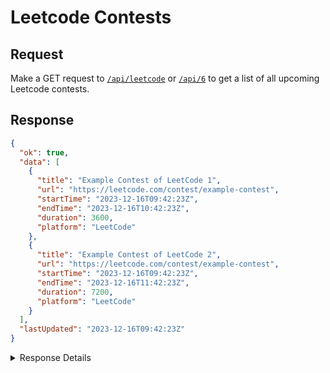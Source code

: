 # Leetcode Contests

## Request

Make a GET request to [`/api/leetcode`](https://contest-hive.vercel.app/api/leetcode) or [`/api/6`](https://contest-hive.vercel.app/api/6) to get a list of all upcoming Leetcode contests.

## Response

```json copy
{
  "ok": true,
  "data": [
    {
      "title": "Example Contest of LeetCode 1",
      "url": "https://leetcode.com/contest/example-contest",
      "startTime": "2023-12-16T09:42:23Z",
      "endTime": "2023-12-16T10:42:23Z",
      "duration": 3600,
      "platform": "LeetCode"
    },
    {
      "title": "Example Contest of LeetCode 2",
      "url": "https://leetcode.com/contest/example-contest",
      "startTime": "2023-12-16T09:42:23Z",
      "endTime": "2023-12-16T11:42:23Z",
      "duration": 7200,
      "platform": "LeetCode"
    }
  ],
  "lastUpdated": "2023-12-16T09:42:23Z"
}
```

<details>
    <summary>Response Details</summary>

| Property    | Type   | Description                                        |
| ----------- | ------ | -------------------------------------------------- |
| ok          | bool   | Whether the request was successful - true or false |
| data        | array  | Data returned from the API (list of contests)      |
| title       | string | Title of the contest                               |
| url         | string | Url of the contest                                 |
| startTime   | string | Start time of the contest in UTC ISO 8601 format   |
| endTime     | string | End time of the contest in UTC ISO 8601 format     |
| duration    | int    | Duration of the contest in seconds                 |
| lastUpdated | string | Last time the data was updated                     |

</details>